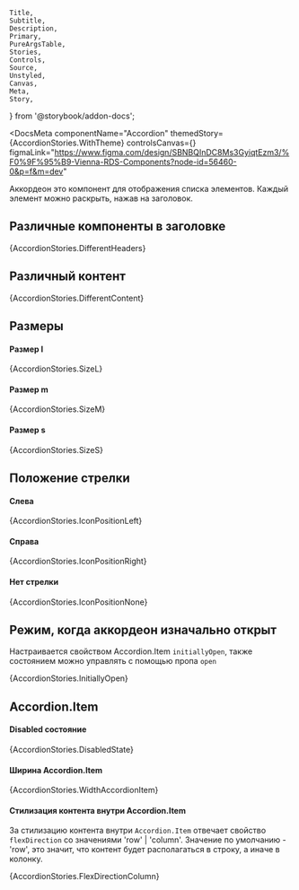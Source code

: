     Title,
    Subtitle,
    Description,
    Primary,
    PureArgsTable,
    Stories,
    Controls,
    Source,
    Unstyled,
    Canvas,
    Meta,
    Story,
} from '@storybook/addon-docs';

<DocsMeta
  componentName="Accordion"
  themedStory={AccordionStories.WithTheme}
  controlsCanvas={<Canvas of={AccordionStories.Overview} />}
  figmaLink="https://www.figma.com/design/SBNBQInDC8Ms3GyiqtEzm3/%F0%9F%95%B9-Vienna-RDS-Components?node-id=56460-0&p=f&m=dev"
>

Aккордеон это компонент для отображения списка элементов. Каждый элемент можно раскрыть, нажав на заголовок.

## Различные компоненты в заголовке

<Playground>{AccordionStories.DifferentHeaders}</Playground>

## Различный контент

<Playground>{AccordionStories.DifferentContent}</Playground>

## Размеры

#### Размер l

<Playground>{AccordionStories.SizeL}</Playground>

#### Размер m

<Playground>{AccordionStories.SizeM}</Playground>

#### Размер s

<Playground>{AccordionStories.SizeS}</Playground>

## Положение стрелки

#### Слева

<Playground>{AccordionStories.IconPositionLeft}</Playground>

#### Справа

<Playground>{AccordionStories.IconPositionRight}</Playground>

#### Нет стрелки

<Playground>{AccordionStories.IconPositionNone}</Playground>

## Режим, когда аккордеон изначально открыт

Настраивается свойством Accordion.Item `initiallyOpen`, также состоянием можно управлять с помощью пропа `open`

<Playground>{AccordionStories.InitiallyOpen}</Playground>

## Accordion.Item

#### Disabled состояние

<Playground>{AccordionStories.DisabledState}</Playground>

#### Ширина Accordion.Item

<Playground>{AccordionStories.WidthAccordionItem}</Playground>

#### Стилизация контента внутри Accordion.Item

За стилизацию контента внутри `Accordion.Item` отвечает свойство `flexDirection` со значениями 'row' | 'column'. Значение по умолчанию - 'row', это значит, что контент будет располагаться в строку, а иначе в колонку.

  <Playground>
    {AccordionStories.FlexDirectionColumn}
  </Playground>
</DocsMeta>
